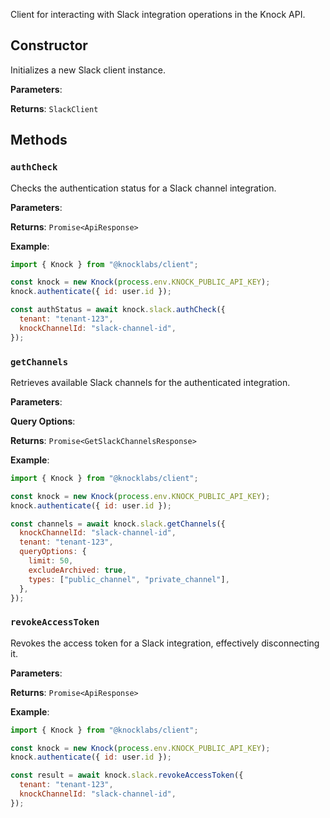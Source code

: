 Client for interacting with Slack integration operations in the Knock API.

## Constructor

Initializes a new Slack client instance.

**Parameters**:

<Attributes>
  <Attribute
    name="instance"
    type="Knock"
    description="The Knock client instance to use for API requests."
  />
</Attributes>

**Returns**: `SlackClient`

## Methods

### `authCheck`

Checks the authentication status for a Slack channel integration.

**Parameters**:

<Attributes>
  <Attribute
    name="tenant"
    type="string"
    description="The tenant identifier to check authentication for."
  />
  <Attribute
    name="knockChannelId"
    type="string"
    description="The Knock channel ID for the Slack integration."
  />
</Attributes>

**Returns**: `Promise<ApiResponse>`

**Example**:

```javascript title="Checking Slack authentication"
import { Knock } from "@knocklabs/client";

const knock = new Knock(process.env.KNOCK_PUBLIC_API_KEY);
knock.authenticate({ id: user.id });

const authStatus = await knock.slack.authCheck({
  tenant: "tenant-123",
  knockChannelId: "slack-channel-id",
});
```

### `getChannels`

Retrieves available Slack channels for the authenticated integration.

**Parameters**:

<Attributes>
  <Attribute
    name="knockChannelId"
    type="string"
    description="The Knock channel ID for the Slack integration."
  />
  <Attribute name="tenant" type="string" description="The tenant identifier." />
  <Attribute
    name="queryOptions"
    type="SlackChannelQueryOptions"
    description="Optional query parameters for filtering and pagination."
  />
</Attributes>

**Query Options**:

<Attributes>
  <Attribute
    name="cursor"
    type="string"
    description="Pagination cursor for retrieving the next set of results."
  />
  <Attribute
    name="limit"
    type="number"
    description="Maximum number of channels to return."
  />
  <Attribute
    name="excludeArchived"
    type="boolean"
    description="Whether to exclude archived channels from the results."
  />
  <Attribute
    name="teamId"
    type="string"
    description="Slack team ID to filter channels by."
  />
  <Attribute
    name="types"
    type="string[]"
    description="Array of channel types to include (e.g., ['public_channel', 'private_channel'])."
  />
</Attributes>

**Returns**: `Promise<GetSlackChannelsResponse>`

**Example**:

```javascript title="Getting Slack channels"
import { Knock } from "@knocklabs/client";

const knock = new Knock(process.env.KNOCK_PUBLIC_API_KEY);
knock.authenticate({ id: user.id });

const channels = await knock.slack.getChannels({
  knockChannelId: "slack-channel-id",
  tenant: "tenant-123",
  queryOptions: {
    limit: 50,
    excludeArchived: true,
    types: ["public_channel", "private_channel"],
  },
});
```

### `revokeAccessToken`

Revokes the access token for a Slack integration, effectively disconnecting it.

**Parameters**:

<Attributes>
  <Attribute name="tenant" type="string" description="The tenant identifier." />
  <Attribute
    name="knockChannelId"
    type="string"
    description="The Knock channel ID for the Slack integration to revoke access for."
  />
</Attributes>

**Returns**: `Promise<ApiResponse>`

**Example**:

```javascript title="Revoking Slack access token"
import { Knock } from "@knocklabs/client";

const knock = new Knock(process.env.KNOCK_PUBLIC_API_KEY);
knock.authenticate({ id: user.id });

const result = await knock.slack.revokeAccessToken({
  tenant: "tenant-123",
  knockChannelId: "slack-channel-id",
});
```
